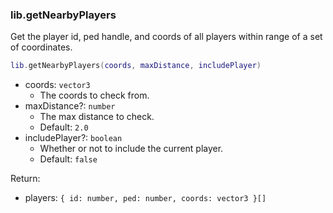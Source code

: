 ### lib.getNearbyPlayers

Get the player id, ped handle, and coords of all players within range of a set of coordinates.

```lua
lib.getNearbyPlayers(coords, maxDistance, includePlayer)
```

- coords: `vector3`
  - The coords to check from.
- maxDistance?: `number`
  - The max distance to check.
  - Default: `2.0`
- includePlayer?: `boolean`
  - Whether or not to include the current player.
  - Default: `false`

Return:

- players: `{ id: number, ped: number, coords: vector3 }[]`
